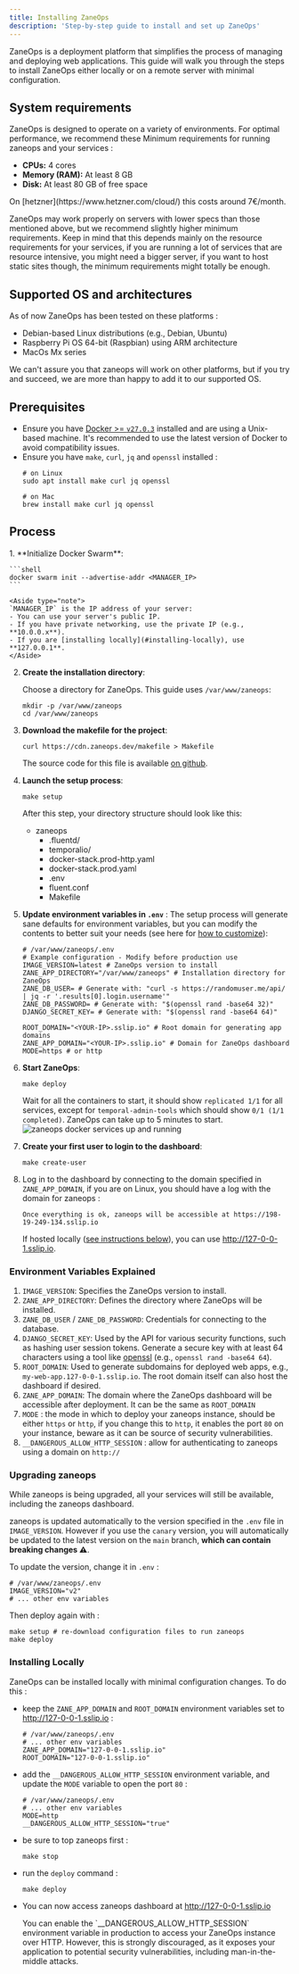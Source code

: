 ```yaml
---
title: Installing ZaneOps
description: 'Step-by-step guide to install and set up ZaneOps'
---
```



ZaneOps is a deployment platform that simplifies the process of managing and deploying web applications. This guide will walk you through the steps to install ZaneOps either locally or on a remote server with minimal configuration.


## System requirements

ZaneOps is designed to operate on a variety of environments. For optimal performance, we recommend these Minimum requirements for running zaneops and your services :

- **CPUs:** 4 cores 
- **Memory (RAM):** At least 8 GB
- **Disk:** At least 80 GB of free space

<Aside type="note" title="Information">
On [hetzner](https://www.hetzner.com/cloud/) this costs around 7€/month.
</Aside>

ZaneOps may work properly on servers with lower specs than those mentioned above, but we recommend slightly higher minimum requirements.
Keep in mind that this depends mainly on the resource requirements for your services, if you are running a lot of services that are resource intensive, 
you might need a bigger server, if you want to host static sites though, the minimum requirements might totally be enough.

## Supported OS and architectures

As of now ZaneOps has been tested on these platforms : 

- Debian-based Linux distributions (e.g., Debian, Ubuntu)
- Raspberry Pi OS 64-bit (Raspbian) using ARM architecture
- MacOs Mx series

We can't assure you that zaneops will work on other platforms, but if you try and succeed, we are more than happy to add 
it to our supported OS.

## Prerequisites

- Ensure you have [Docker >= `v27.0.3`](https://docs.docker.com/engine/install/) installed and are using a Unix-based machine. It's recommended to use the latest version of Docker to avoid compatibility issues.
- Ensure you have `make`, `curl`, `jq` and `openssl` installed : 
  ```shell
  # on Linux
  sudo apt install make curl jq openssl

  # on Mac
  brew install make curl jq openssl
  ```

## Process

<Steps>
1. **Initialize Docker Swarm**:

    ```shell
    docker swarm init --advertise-addr <MANAGER_IP>
    ```

    <Aside type="note">
    `MANAGER_IP` is the IP address of your server:
    - You can use your server's public IP.
    - If you have private networking, use the private IP (e.g., **10.0.0.x**).
    - If you are [installing locally](#installing-locally), use **127.0.0.1**.
    </Aside>

2. **Create the installation directory**:

    Choose a directory for ZaneOps. This guide uses `/var/www/zaneops`:

    ```shell
    mkdir -p /var/www/zaneops 
    cd /var/www/zaneops
    ```

3. **Download the makefile for the project**:

    ```shell
    curl https://cdn.zaneops.dev/makefile > Makefile
    ```
    The source code for this file is available [on github](https://github.com/zane-ops/zane-ops/blob/main/deploy.mk).



4. **Launch the setup process**:

    ```shell
    make setup
    ```

    After this step, your directory structure should look like this:

    <FileTree>

    - zaneops
        - .fluentd/
        - temporalio/
        - docker-stack.prod-http.yaml
        - docker-stack.prod.yaml
        - .env
        - fluent.conf
        - Makefile

    </FileTree>

5. **Update environment variables in `.env`** :
    The setup process will generate sane defaults for environment variables, 
    but you can modify the contents to better suit your needs (see here for [how to customize](#environment-variables-explained)):
    
    ```shell
    # /var/www/zaneops/.env
    # Example configuration - Modify before production use
    IMAGE_VERSION=latest # ZaneOps version to install
    ZANE_APP_DIRECTORY="/var/www/zaneops" # Installation directory for ZaneOps
    ZANE_DB_USER= # Generate with: "curl -s https://randomuser.me/api/ | jq -r '.results[0].login.username'"
    ZANE_DB_PASSWORD= # Generate with: "$(openssl rand -base64 32)"
    DJANGO_SECRET_KEY= # Generate with: "$(openssl rand -base64 64)"

    ROOT_DOMAIN="<YOUR-IP>.sslip.io" # Root domain for generating app domains
    ZANE_APP_DOMAIN="<YOUR-IP>.sslip.io" # Domain for ZaneOps dashboard
    MODE=https # or http
    ```

6. **Start ZaneOps**:

    ```shell
    make deploy
    ```
   Wait for all the containers to start, it should show `replicated 1/1` for all services, 
   except for `temporal-admin-tools` which should show `0/1 (1/1 completed)`. ZaneOps can take up to 5 minutes to start.
   ![zaneops docker services  up and running](/images/docker-stack.png)

7. **Create your first user to login to the dashboard**:

    ```shell
    make create-user
    ```

8. Log in to the dashboard by connecting to the domain specified in `ZANE_APP_DOMAIN`, if you are on Linux, you should have a log with the domain for zaneops : 
   
   ```shell
   Once everything is ok, zaneops will be accessible at https://198-19-249-134.sslip.io
   ```
   If hosted locally ([see instructions below](#installing-locally)), you can use http://127-0-0-1.sslip.io.
</Steps>



### Environment Variables Explained

1. `IMAGE_VERSION`: Specifies the ZaneOps version to install.
2. `ZANE_APP_DIRECTORY`: Defines the directory where ZaneOps will be installed.
3. `ZANE_DB_USER` / `ZANE_DB_PASSWORD`: Credentials for connecting to the database.
4. `DJANGO_SECRET_KEY`: Used by the API for various security functions, such as hashing user session tokens. Generate a secure key with at least 64 characters using a tool like [openssl](https://github.com/openssl/openssl) (e.g., `openssl rand -base64 64`).
5. `ROOT_DOMAIN`: Used to generate subdomains for deployed web apps, e.g., `my-web-app.127-0-0-1.sslip.io`. The root domain itself can also host the dashboard if desired.
6. `ZANE_APP_DOMAIN`: The domain where the ZaneOps dashboard will be accessible after deployment. It can be the same as `ROOT_DOMAIN`
7. `MODE` : the mode in which to deploy your zaneops instance, should be either `https` or  `http`, if you change this to `http`, it enables the port `80` on your instance, beware as it can be source of security vulnerabilities.
8. `__DANGEROUS_ALLOW_HTTP_SESSION` : allow for authenticating to zaneops using a domain on `http://`

### Upgrading zaneops 

<Aside type="tip">
While zaneops is being upgraded, all your services will still be available, including the zaneops dashboard. 
</Aside>

zaneops is updated automatically to the version specified in the `.env` file in `IMAGE_VERSION`. 
However if you use the `canary` version, you will automatically be updated to the latest version on the `main` branch, **which can contain breaking changes ⚠️**.

To update the version, change it in `.env` : 

```shell
# /var/www/zaneops/.env
IMAGE_VERSION="v2"
# ... other env variables
```

Then deploy again with : 

```shell
make setup # re-download configuration files to run zaneops 
make deploy
```


### Installing Locally 

ZaneOps can be installed locally with minimal configuration changes. 
To do this :
- keep the `ZANE_APP_DOMAIN` and `ROOT_DOMAIN` environment variables set to http://127-0-0-1.sslip.io :

  ```shell
  # /var/www/zaneops/.env
  # ... other env variables
  ZANE_APP_DOMAIN="127-0-0-1.sslip.io"
  ROOT_DOMAIN="127-0-0-1.sslip.io"
  ```
- add the `__DANGEROUS_ALLOW_HTTP_SESSION` environment variable, and update the `MODE` variable to open the port `80` :

  ```shell
  # /var/www/zaneops/.env
  # ... other env variables
  MODE=http
  __DANGEROUS_ALLOW_HTTP_SESSION="true"
  ```
- be sure to top zaneops first :

    ```shell
    make stop
    ``` 

- run the `deploy` command : 
  
  ```shell
  make deploy
  ```
- You can now access zaneops dashboard at http://127-0-0-1.sslip.io

  <Aside type="caution" title="Important">
  You can enable the `__DANGEROUS_ALLOW_HTTP_SESSION` environment variable in production to access your ZaneOps instance over HTTP.
  However, this is strongly discouraged, as it exposes your application to potential security vulnerabilities, including man-in-the-middle attacks.
  </Aside>

